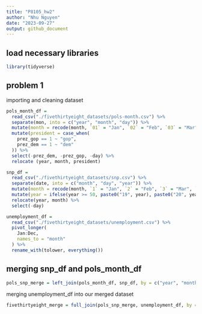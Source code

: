 ```yaml
---
title: "P8105_hw2"
author: "Nhu Nguyen"
date: "2023-09-27"
output: github_document
---
```

## load necessary libraries 
```r
library(tidyverse)
```
## problem 1

importing and cleaning dataset 

```r
pols_month_df = 
  read_csv("./fivethirtyeight_datasets/pols-month.csv") %>% 
  separate(mon, into = c("year", "month", "day")) %>% 
  mutate(month = recode(month, `01` = "Jan", `02` = "Feb", `03` = "Mar", `04` = "Apr", `05` = "May", `06` = "Jun", `07` = "Jul", `08` = "Aug", `09` = "Sep", `10` = "Oct", `11` = "Nov", `12` = "Dec")) %>% 
  mutate(president = case_when(
    prez_gop == 1 ~ "gop",
    prez_dem == 1 ~ "dem"
  )) %>% 
  select(-prez_dem, -prez_gop, -day) %>% 
  relocate (year, month, president) 

snp_df = 
  read_csv("./fivethirtyeight_datasets/snp.csv") %>% 
  separate(date, into = c("month", "day", "year")) %>% 
  mutate(month = recode(month, `1` = "Jan", `2` = "Feb", `3` = "Mar", `4` = "Apr", `5` = "May", `6` = "Jun", `7` = "Jul", `8` = "Aug", `9` = "Sep", `10` = "Oct", `11` = "Nov", `12` = "Dec")) %>% 
  mutate(year = ifelse(year >= 50, paste0("19", year), paste0("20", year))) %>% 
  relocate(year, month) %>% 
  select(-day) 

unemployment_df = 
  read_csv("./fivethirtyeight_datasets/unemployment.csv") %>% 
  pivot_longer(
    Jan:Dec,
    names_to = "month"
  ) %>% 
  rename_with(tolower, everything())

```

## merging snp_df and pols_month_df
```r
pols_snp_merge = left_join(pols_month_df, snp_df, by = c("year", "month"))
```

merging unemployment_df into our merged dataset 
```r
fivethirtyeight_merge = full_join(pols_snp_merge, unemployment_df, by = c("year", "month"))
```



